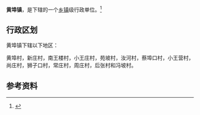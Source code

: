 {{中国乡级行政区|41/17/22/101/000}}

'''黄埠镇'''，是{{PRC admin/fullname|41/17/22/101/000|3}}下辖的一个[[乡镇|乡镇]]级行政单位。<ref>{{PRC admin/ref sgc|{{PRC admin/parent|41/17/22/101/000}}}}</ref>

== 行政区划 ==

黄埠镇下辖以下地区：

黄埠村，新庄村，南王楼村，小王庄村，苑坡村，汝河村，蔡埠口村，小王营村，尚庄村，狮子口村，常庄村，周庄村，后张村和冯坡村。

== 参考资料 ==

{{reflist}}

{{行政区划小作品}}
{{PRC admin/navcat|41/17/22/101/000}}